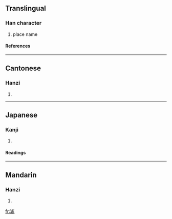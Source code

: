 ==Translingual==
===Han character===
{{Han char|rn=46|rad=山|as=15|sn=18|four=2222<sub>7</sub>|canj=山人土月 (UOGB)}}
# place name
====References====
{{Han ref|kx=0322.061|dkj=08595|dj=1875.030|hdz=10804.210|uh=5DC2|ud=24002|bh=F172|bd=61810}}
----
==Cantonese==
===Hanzi===
{{yue-hanzi|jyut=|y=kwai4, seui2}}
# {{defn|Cantonese}}
----
==Japanese==
===Kanji===
{{ja-kanji|grade=|rs=山15}}
# {{defn|Japanese}} 
====Readings====
{{ja-readings|on=[[すい]] (sui)|kun=}}
----
==Mandarin==
===Hanzi===
{{cmn-hanzi|pin=[[suǐ]] ([[sui3]])|wg=sui<sup>3</sup>}}
# {{defn|Mandarin}}

[[fr:巂]]